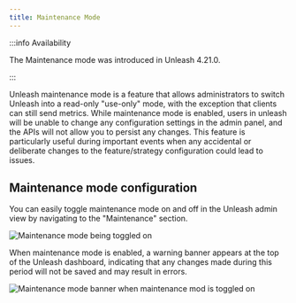 ```yaml
---
title: Maintenance Mode
---
```


:::info Availability

The Maintenance mode was introduced in Unleash 4.21.0.

:::

Unleash maintenance mode is a feature that allows administrators to switch Unleash into a read-only "use-only" mode, with the exception that clients can still send metrics. While maintenance mode is enabled, users in unleash will be unable to change any configuration settings in the admin panel, and the APIs will not allow you to persist any changes. This feature is particularly useful during important events when any accidental or deliberate changes to the feature/strategy configuration could lead to issues.
## Maintenance mode configuration

You can easily toggle maintenance mode on and off in the Unleash admin view by navigating to the "Maintenance" section.

![Maintenance mode being toggled on](/img/maintenance-configuration.png)

When maintenance mode is enabled, a warning banner appears at the top of the Unleash dashboard, indicating that any changes made during this period will not be saved and may result in errors.

![Maintenance mode banner when maintenance mod is toggled on](/img/maintenance-banner.png)
